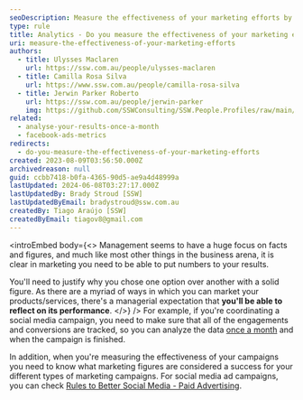 ```yaml
---
seoDescription: Measure the effectiveness of your marketing efforts by tracking key metrics and analyzing campaign performance to optimize future strategies.
type: rule
title: Analytics - Do you measure the effectiveness of your marketing efforts?
uri: measure-the-effectiveness-of-your-marketing-efforts
authors:
  - title: Ulysses Maclaren
    url: https://ssw.com.au/people/ulysses-maclaren
  - title: Camilla Rosa Silva
    url: https://www.ssw.com.au/people/camilla-rosa-silva
  - title: Jerwin Parker Roberto
    url: https://ssw.com.au/people/jerwin-parker
    img: https://github.com/SSWConsulting/SSW.People.Profiles/raw/main/Jerwin-Parker/Images/Jerwin-Parker-Profile.jpg
related:
  - analyse-your-results-once-a-month
  - facebook-ads-metrics
redirects:
  - do-you-measure-the-effectiveness-of-your-marketing-efforts
created: 2023-08-09T03:56:50.000Z
archivedreason: null
guid: ccbb7418-b0fa-4365-90d5-ae9a4d48999a
lastUpdated: 2024-06-08T03:27:17.000Z
lastUpdatedBy: Brady Stroud [SSW]
lastUpdatedByEmail: bradystroud@ssw.com.au
createdBy: Tiago Araújo [SSW]
createdByEmail: tiagov8@gmail.com
---
```


<introEmbed
  body={<>
Management seems to have a huge focus on facts and figures, and much like most other things in the business arena, it is clear in marketing you need to be able to put numbers to your results.

You'll need to justify why you chose one option over another with a solid figure. As there are a myriad of ways in which you can market your products/services, there's a managerial expectation that **you'll be able to reflect on its performance**.
  </>}
/>
For example, if you're coordinating a social media campaign, you need to make sure that all of the engagements and conversions are tracked, so you can analyze the data [once a month](/analyse-your-results-once-a-month) and when the campaign is finished.

In addition, when you're measuring the effectiveness of your campaigns you need to know what marketing figures are considered a success for your different types of marketing campaigns. For social media ad campaigns, you can check [Rules to Better Social Media - Paid Advertising](/rules-to-better-social-media-paid-advertising).
